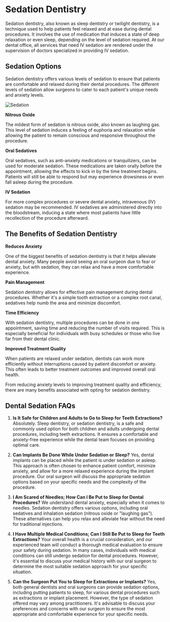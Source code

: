 # Sedation Dentistry

Sedation dentistry, also known as sleep dentistry or twilight dentistry, is a technique used to help patients feel relaxed and at ease during dental procedures. It involves the use of medication that induces a state of deep relaxation or even sleep, depending on the level of sedation required. At our dental office, all services that need IV sedation are rendered under the supervision of doctors specialized in providing IV sedation.

## Sedation Options

Sedation dentistry offers various levels of sedation to ensure that patients are comfortable and relaxed during their dental procedures. The different levels of sedation allow surgeons to cater to each patient's unique needs and anxiety levels.

![Sedation](/content/seda.png)

**Nitrous Oxide**

The mildest form of sedation is nitrous oxide, also known as laughing gas. This level of sedation induces a feeling of euphoria and relaxation while allowing the patient to remain conscious and responsive throughout the procedure.

**Oral Sedatives**

Oral sedatives, such as anti-anxiety medications or tranquilizers, can be used for moderate sedation. These medications are taken orally before the appointment, allowing the effects to kick in by the time treatment begins. Patients will still be able to respond but may experience drowsiness or even fall asleep during the procedure.

**IV Sedation**

For more complex procedures or severe dental anxiety, intravenous (IV) sedation may be recommended. IV sedatives are administered directly into the bloodstream, inducing a state where most patients have little recollection of the procedure afterward.

## The Benefits of Sedation Dentistry

**Reduces Anxiety**

One of the biggest benefits of sedation dentistry is that it helps alleviate dental anxiety. Many people avoid seeing an oral surgeon due to fear or anxiety, but with sedation, they can relax and have a more comfortable experience.

**Pain Management**

Sedation dentistry allows for effective pain management during dental procedures. Whether it's a simple tooth extraction or a complex root canal, sedatives help numb the area and minimize discomfort.

**Time Efficiency**

With sedation dentistry, multiple procedures can be done in one appointment, saving time and reducing the number of visits required. This is especially beneficial for individuals with busy schedules or those who live far from their dental clinic.

**Improved Treatment Quality**

When patients are relaxed under sedation, dentists can work more efficiently without interruptions caused by patient discomfort or anxiety. This often leads to better treatment outcomes and improved overall oral health.

From reducing anxiety levels to improving treatment quality and efficiency, there are many benefits associated with opting for sedation dentistry.

## Dental Sedation FAQs

1. **Is It Safe for Children and Adults to Go to Sleep for Teeth Extractions?**
   Absolutely. Sleep dentistry, or sedation dentistry, is a safe and commonly used option for both children and adults undergoing dental procedures, including teeth extractions. It ensures a comfortable and anxiety-free experience while the dental team focuses on providing optimal care.

1. **Can Implants Be Done While Under Sedation or Sleep?**
   Yes, dental implants can be placed while the patient is under sedation or asleep. This approach is often chosen to enhance patient comfort, minimize anxiety, and allow for a more relaxed experience during the implant procedure. Our oral surgeon will discuss the appropriate sedation options based on your specific needs and the complexity of the procedure.

1. **I Am Scared of Needles; How Can I Be Put to Sleep for Dental Procedures?**
   We understand dental anxiety, especially when it comes to needles. Sedation dentistry offers various options, including oral sedatives and inhalation sedation (nitrous oxide or "laughing gas"). These alternatives can help you relax and alleviate fear without the need for traditional injections.

1. **I Have Multiple Medical Conditions; Can I Still Be Put to Sleep for Teeth Extractions?**
   Your overall health is a crucial consideration, and our experienced team will conduct a thorough medical evaluation to ensure your safety during sedation. In many cases, individuals with medical conditions can still undergo sedation for dental procedures. However, it's essential to discuss your medical history with our oral surgeon to determine the most suitable sedation approach for your specific situation.

1. **Can the Surgeon Put You to Sleep for Extractions or Implants?**
   Yes, both general dentists and oral surgeons can provide sedation options, including putting patients to sleep, for various dental procedures such as extractions or implant placement. However, the type of sedation offered may vary among practitioners. It's advisable to discuss your preferences and concerns with our surgeon to ensure the most appropriate and comfortable experience for your specific needs.

